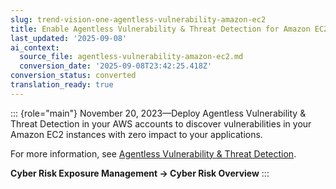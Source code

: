 ```yaml
---
slug: trend-vision-one-agentless-vulnerability-amazon-ec2
title: Enable Agentless Vulnerability & Threat Detection for Amazon EC2 instances
last_updated: '2025-09-08'
ai_context:
  source_file: agentless-vulnerability-amazon-ec2.md
  conversion_date: '2025-09-08T23:42:25.418Z'
conversion_status: converted
translation_ready: true
---
```


::: {role="main"}
November 20, 2023—Deploy Agentless Vulnerability & Threat Detection in your AWS accounts to discover vulnerabilities in your Amazon EC2 instances with zero impact to your applications.

For more information, see [Agentless Vulnerability & Threat Detection](agentless-vulnerability-threat.mdx).

**Cyber Risk Exposure Management → Cyber Risk Overview**
:::
